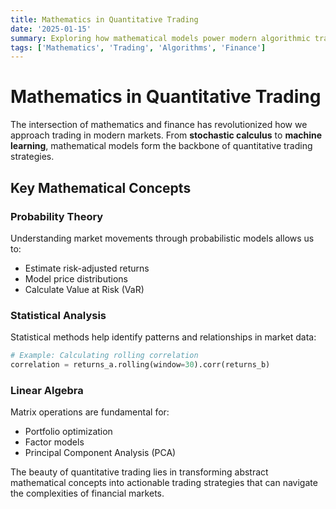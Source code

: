 ```yaml
---
title: Mathematics in Quantitative Trading
date: '2025-01-15'
summary: Exploring how mathematical models power modern algorithmic trading strategies.
tags: ['Mathematics', 'Trading', 'Algorithms', 'Finance']
---
```


# Mathematics in Quantitative Trading

The intersection of mathematics and finance has revolutionized how we approach trading in modern markets. From **stochastic calculus** to **machine learning**, mathematical models form the backbone of quantitative trading strategies.

## Key Mathematical Concepts

### Probability Theory

Understanding market movements through probabilistic models allows us to:

- Estimate risk-adjusted returns
- Model price distributions
- Calculate Value at Risk (VaR)

### Statistical Analysis

Statistical methods help identify patterns and relationships in market data:

```python
# Example: Calculating rolling correlation
correlation = returns_a.rolling(window=30).corr(returns_b)
```

### Linear Algebra

Matrix operations are fundamental for:

- Portfolio optimization
- Factor models
- Principal Component Analysis (PCA)

The beauty of quantitative trading lies in transforming abstract mathematical concepts into actionable trading strategies that can navigate the complexities of financial markets.
